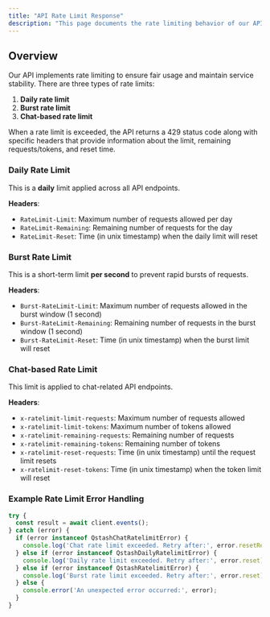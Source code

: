 ```yaml
---
title: "API Rate Limit Response"
description: "This page documents the rate limiting behavior of our API and explains how to handle different types of rate limit errors."
---
```


## Overview

Our API implements rate limiting to ensure fair usage and maintain service stability. There are three types of rate limits:

1. **Daily rate limit**
2. **Burst rate limit**
3. **Chat-based rate limit**

When a rate limit is exceeded, the API returns a 429 status code along with specific headers that provide information about the limit, remaining requests/tokens, and reset time.

### Daily Rate Limit

This is a **daily** limit applied across all API endpoints.

**Headers**:

- `RateLimit-Limit`: Maximum number of requests allowed per day
- `RateLimit-Remaining`: Remaining number of requests for the day
- `RateLimit-Reset`: Time (in unix timestamp) when the daily limit will reset 

### Burst Rate Limit

This is a short-term limit **per second** to prevent rapid bursts of requests.

**Headers**:

- `Burst-RateLimit-Limit`: Maximum number of requests allowed in the burst window (1 second)
- `Burst-RateLimit-Remaining`: Remaining number of requests in the burst window (1 second)
- `Burst-RateLimit-Reset`: Time (in unix timestamp) when the burst limit will reset

### Chat-based Rate Limit

This limit is applied to chat-related API endpoints.

**Headers**:

- `x-ratelimit-limit-requests`: Maximum number of requests allowed
- `x-ratelimit-limit-tokens`: Maximum number of tokens allowed
- `x-ratelimit-remaining-requests`: Remaining number of requests
- `x-ratelimit-remaining-tokens`: Remaining number of tokens
- `x-ratelimit-reset-requests`: Time (in unix timestamp) until the request limit resets
- `x-ratelimit-reset-tokens`: Time (in unix timestamp) when the token limit will reset

### Example Rate Limit Error Handling


```typescript Handling in TypeScript 
try {
  const result = await client.events();
} catch (error) {
  if (error instanceof QstashChatRatelimitError) {
    console.log('Chat rate limit exceeded. Retry after:', error.resetRequests);
  } else if (error instanceof QstashDailyRatelimitError) {
    console.log('Daily rate limit exceeded. Retry after:', error.reset);
  } else if (error instanceof QstashRatelimitError) {
    console.log('Burst rate limit exceeded. Retry after:', error.reset);
  } else {
    console.error('An unexpected error occurred:', error);
  }
}
```
